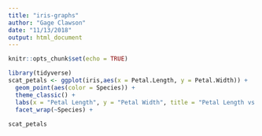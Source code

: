 ```yaml
---
title: "iris-graphs"
author: "Gage Clawson"
date: "11/13/2018"
output: html_document
---
```


```r
knitr::opts_chunk$set(echo = TRUE)
```

```r
library(tidyverse)
scat_petals <- ggplot(iris,aes(x = Petal.Length, y = Petal.Width)) +
  geom_point(aes(color = Species)) +
  theme_classic() +
  labs(x = "Petal Length", y = "Petal Width", title = "Petal Length vs. Petal Width by Species") +
  facet_wrap(~Species) + 
  
scat_petals
```

